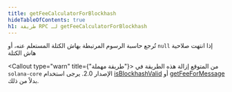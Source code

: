 ```yaml
---
title: getFeeCalculatorForBlockhash
hideTableOfContents: true
h1: طريقة RPC لـ getFeeCalculatorForBlockhash
---
```


تُرجع حاسبة الرسوم المرتبطة بهاش الكتلة المستعلم عنه، أو `null` إذا انتهت صلاحية
هاش الكتلة

<Callout type="warn" title={"طريقة مهملة"}>
  من المتوقع إزالة هذه الطريقة في `solana-core` الإصدار 2.0. يرجى استخدام
  [isBlockhashValid](/docs/rpc/http/isblockhashvalid) أو
  [getFeeForMessage](/docs/rpc/http/getfeeformessage) بدلاً من ذلك.
</Callout>
